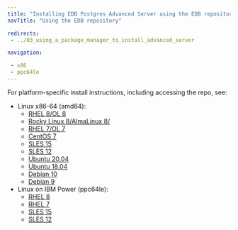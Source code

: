 ```yaml
---
title: "Installing EDB Postgres Advanced Server using the EDB repository"
navTitle: "Using the EDB repository"

redirects:
 - ../03_using_a_package_manager_to_install_advanced_server

navigation:

 - x86
 - ppc64le
---
```



For platform-specific install instructions, including accessing the repo, see:

- Linux x86-64 (amd64):        
    - [RHEL 8/OL 8](x86/epas_rhel8_x86)
    - [Rocky Linux 8/AlmaLinux 8/](x86/epas_other_linux8_x86)
    - [RHEL 7/OL 7](x86/epas_rhel7_x86)
    - [CentOS 7](x86/epas_centos7_x86)
    - [SLES 15](x86/epas_sles15_x86)
    - [SLES 12](x86/epas_sles12_x86)
    - [Ubuntu 20.04](x86/epas_ubuntu20_x86)
    - [Ubuntu 18.04](x86/epas_ubuntu18_x86)
    - [Debian 10](x86/epas_deb10_x86)
    - [Debian 9](x86/epas_deb9_x86)
- Linux on IBM Power (ppc64le):        
    - [RHEL 8](ppc64le/epas_rhel8_ppcle)
    - [RHEL 7](ppc64le/epas_rhel7_ppcle)
    - [SLES 15](ppc64le/epas_sles15_ppcle)
    - [SLES 12](ppc64le/epas_sles12_ppcle)